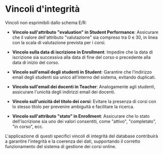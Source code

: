 # Vincoli d'integrità

Vincoli non esprimibili dallo schema E/R:

- **Vincolo sull'attributo "evaluation" in Student Performance**:
  Assicurare che il valore dell'attributo "valutazione" sia compreso tra 0 e 30, in linea con la scala di valutazione prevista per i corsi.

- **Vincolo sulla data di iscrizione in Enrollment**:
  Impedire che la data di iscrizione sia successiva alla data di fine del corso o precedente alla data di inizio del corso.

- **Vincolo sull'email degli studenti in Student**:
  Garantire che l'indirizzo email degli studenti sia unico all'interno del sistema, evitando duplicati.

- **Vincolo sull'email dei docenti in Teacher**:
  Analogamente agli studenti, assicurare l'unicità degli indirizzi email dei docenti.

- **Vincolo sull'unicità del titolo dei corsi**:
  Evitare la presenza di corsi con lo stesso titolo per prevenire ambiguità e facilitare la ricerca.

- **Vincolo sull'attributo "stato" in Enrollment**:
  Assicurare che lo stato dell'iscrizione sia uno dei valori consentiti, come "attivo", "completato", "in corso", ecc.

L'applicazione di questi specifici vincoli di integrità del database contribuirà a garantire l'integrità e la coerenza dei dati, supportando il corretto funzionamento del sistema di gestione dei corsi online.
